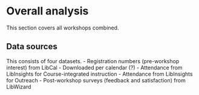 # Overall analysis

This section covers all workshops combined.

## Data sources
This consists of four datasets.
- Registration numbers (pre-workshop interest) from LibCal
  - Downloaded per calendar (?)
- Attendance from LibInsights for Course-integrated instruction
- Attendance from LibInsights for Outreach
- Post-workshop surveys (feedback and satisfaction) from LibWizard
